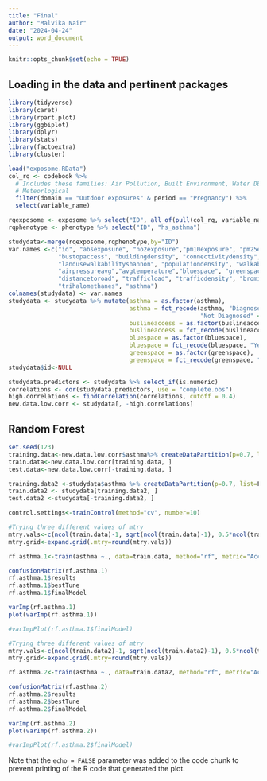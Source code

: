 ```yaml
---
title: "Final"
author: "Malvika Nair"
date: "2024-04-24"
output: word_document
---
```


```r
knitr::opts_chunk$set(echo = TRUE)
```

## Loading in the data and pertinent packages


```r
library(tidyverse)
library(caret)
library(rpart.plot)
library(ggbiplot)
library(dplyr)
library(stats)
library(factoextra)
library(cluster)

load("exposome.RData")
col_rq <- codebook %>% 
  # Includes these families: Air Pollution, Built Environment, Water DBP's, Traffic, Noise, Natural Spaces,
  # Meteorlogical
  filter(domain == "Outdoor exposures" & period == "Pregnancy") %>%
  select(variable_name)

rqexposome <- exposome %>% select("ID", all_of(pull(col_rq, variable_name)))
rqphenotype <- phenotype %>% select("ID", "hs_asthma")

studydata<-merge(rqexposome,rqphenotype,by="ID")
var.names <-c("id", "absexposure", "no2exposure","pm10exposure", "pm25exposure", "buslineaccess",
              "bustopaccess", "buildingdensity", "connectivitydensity", "facilitydensity", "facilitytypes",
              "landusewalkabilityshannon", "populationdensity", "walkabilityindex", "humidityavg",
              "airpressureavg","avgtemperature","bluespace", "greenspace", "avgndvivalue", "noiselevel",
              "distancetoroad", "trafficload", "trafficdensity", "brominatedwater", "chloroform",
              "trihalomethanes", "asthma")
colnames(studydata) <- var.names
studydata <- studydata %>% mutate(asthma = as.factor(asthma),
                                  asthma = fct_recode(asthma, "Diagnosed with Asthma" = "1", 
                                                      "Not Diagnosed" = "0"),
                                  buslineaccess = as.factor(buslineaccess),
                                  buslineaccess = fct_recode(buslineaccess, "Yes" = "1", "No" = "0"),
                                  bluespace = as.factor(bluespace),
                                  bluespace = fct_recode(bluespace, "Yes" = "1", "No" = "0"),
                                  greenspace = as.factor(greenspace),
                                  greenspace = fct_recode(greenspace, "Yes" = "1", "No" = "0"))
studydata$id<-NULL

studydata.predictors <- studydata %>% select_if(is.numeric)
correlations <- cor(studydata.predictors, use = "complete.obs")
high.correlations <- findCorrelation(correlations, cutoff = 0.4)
new.data.low.corr <- studydata[, -high.correlations]

```

## Random Forest


```r
set.seed(123)
training.data<-new.data.low.corr$asthma%>% createDataPartition(p=0.7, list=F)
train.data<-new.data.low.corr[training.data, ]
test.data<-new.data.low.corr[-training.data, ] 

training.data2 <-studydata$asthma %>% createDataPartition(p=0.7, list=F)
train.data2 <- studydata[training.data2, ]
test.data2 <-studydata[-training.data2, ]

control.settings<-trainControl(method="cv", number=10)

#Trying three different values of mtry
mtry.vals<-c(ncol(train.data)-1, sqrt(ncol(train.data)-1), 0.5*ncol(train.data)-1)
mtry.grid<-expand.grid(.mtry=round(mtry.vals))

rf.asthma.1<-train(asthma ~., data=train.data, method="rf", metric="Accuracy", tuneGrid=mtry.grid, trControl=control.settings, ntree=100)

confusionMatrix(rf.asthma.1)
rf.asthma.1$results
rf.asthma.1$bestTune
rf.asthma.1$finalModel

varImp(rf.asthma.1)
plot(varImp(rf.asthma.1))

#varImpPlot(rf.asthma.1$finalModel)

#Trying three different values of mtry
mtry.vals<-c(ncol(train.data2)-1, sqrt(ncol(train.data2)-1), 0.5*ncol(train.data2)-1)
mtry.grid<-expand.grid(.mtry=round(mtry.vals))

rf.asthma.2<-train(asthma ~., data=train.data2, method="rf", metric="Accuracy", tuneGrid=mtry.grid, trControl=control.settings, ntree=100)

confusionMatrix(rf.asthma.2)
rf.asthma.2$results
rf.asthma.2$bestTune
rf.asthma.2$finalModel

varImp(rf.asthma.2)
plot(varImp(rf.asthma.2))

#varImpPlot(rf.asthma.2$finalModel)
```

Note that the `echo = FALSE` parameter was added to the code chunk to prevent printing of the R code that generated the plot.
